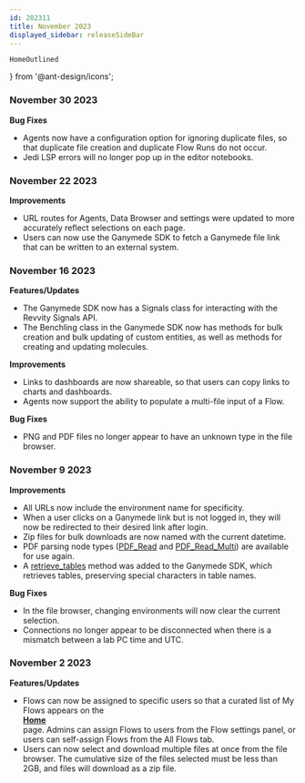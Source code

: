 ```yaml
---
id: 202311
title: November 2023
displayed_sidebar: releaseSideBar
---
```


    HomeOutlined
} from '@ant-design/icons';

### November 30 2023
**Bug Fixes**
- Agents now have a configuration option for ignoring duplicate files, so that duplicate file creation and duplicate Flow Runs do not occur.
- Jedi LSP errors will no longer pop up in the editor notebooks.

### November 22 2023
**Improvements**
- URL routes for Agents, Data Browser and settings were updated to more accurately reflect selections on each page.
- Users can now use the Ganymede SDK to fetch a Ganymede file link that can be written to an external system.

### November 16 2023
**Features/Updates**
- The Ganymede SDK now has a Signals class for interacting with the Revvity Signals API.
- The Benchling class in the Ganymede SDK now has methods for bulk creation and bulk updating of custom entities, as well as methods for creating and updating molecules.

**Improvements**
- Links to dashboards are now shareable, so that users can copy links to charts and dashboards.
- Agents now support the ability to populate a multi-file input of a Flow.

**Bug Fixes**
- PNG and PDF files no longer appear to have an unknown type in the file browser.

### November 9 2023
**Improvements**
- All URLs now include the environment name for specificity.
- When a user clicks on a Ganymede link but is not logged in, they will now be redirected to their desired link after login.
- Zip files for bulk downloads are now named with the current datetime.
- PDF parsing node types ([PDF_Read](../nodes/File/PDF_Read.md) and [PDF_Read_Multi](../nodes/File/PDF_Read.md)) are available for use again.
- A [retrieve_tables](../sdk/GanymedeClass.mdx#method-retrieve_tables) method was added to the Ganymede SDK, which retrieves tables, preserving special characters in table names. 

**Bug Fixes**
- In the file browser, changing environments will now clear the current selection.
- Connections no longer appear to be disconnected when there is a mismatch between a lab PC time and UTC.

### November 2 2023
**Features/Updates**
- Flows can now be assigned to specific users so that a curated list of My Flows appears on the [<div className="button darkblue_button"><HomeOutlined /> **Home**</div>](../Home.mdx) page. Admins can assign Flows to users from the Flow settings panel, or users can self-assign Flows from the All Flows tab.
- Users can now select and download multiple files at once from the file browser. The cumulative size of the files selected must be less than 2GB, and files will download as a zip file.
